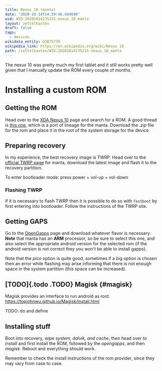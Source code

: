 ```yaml
---
title: Nexus 10 (manta)
date: "2020-10-14T14:39:46.444690"
wid: WID:20201014135215-nexus_10_manta
layout: zettelkasten
draft: false
tags:
  - devices
wikidata_entity: Q3875739
wikipedia_link: https://en.wikipedia.org/wiki/Nexus 10
path: /zettelkasten/WID:20201014135215-nexus_10_manta
---
```


The nexus 10 was pretty much my first tablet and it still works pretty
well given that I manually update the ROM every couple of months.

Installing a custom ROM
=======================

Getting the ROM
---------------

Head over to the [XDA Nexus
10](https://forum.xda-developers.com/nexus-10) page and search for a
ROM. A good thread is [this
one](https://forum.xda-developers.com/nexus-10/development/rom-lineage-14-1-20170216-unofficial-t3557735),
which is a port of lineage for the manta. Download the *.zip* file for
the rom and place it in the root of the system storage for the device.

Preparing recovery
------------------

In my experience, the best recovery image is TWRP. Head over to the
[official TWRP page](https://twrp.me/samsung/samsungnexus10.html) for
manta, download the latest image and flash it to the recovery partition.

To enter bootloader mode: press power + vol-up + vol-down

### Flashing TWRP

If it is necessary to flash TWRP then it is possible to do so with
`fastboot` by first entering into bootloader. Follow the instructions of
the TWRP site.

Getting GAPS
------------

Go to the [OpenGapps](https://opengapps.org/) page and download whatever
flavor is necessary. **Note** that manta has an **ARM** processor, so be
sure to select this one, and also select the appropriate android version
for the selected rom (if the android version is not correct they you
won\'t be able to install gapps).

Note that the *pico* option is quite good, sometimes if a big option is
chosen then an error while flashing may arise informing that there is
not enough space in the system partition (this space can be increased).

[TODO]{.todo .TODO} Magisk {#magisk}
--------------------------

Magisk provides an interface to run android as root.
<https://topjohnwu.github.io/Magisk/install.html>

TODO: do and define

Installing stuff
----------------

Boot into recovery, wipe *system, dalvik, and cache*, then head over to
*install* and first install the ROM, followed by the *opengapps*, and
then *magisk*. Reboot and everything should work.

Remember to check the install instructions of the rom provider, since
they may vary from case to case.
